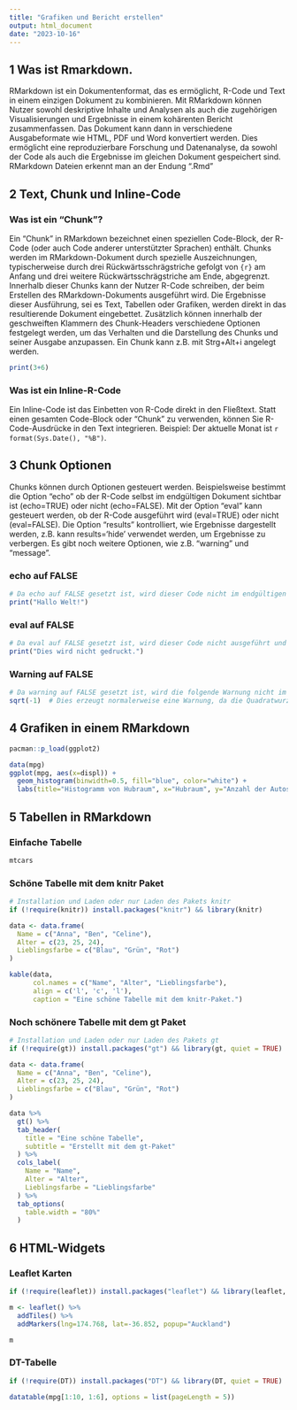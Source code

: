 ```yaml
---
title: "Grafiken und Bericht erstellen"
output: html_document
date: "2023-10-16"
---
```


## 1 Was ist Rmarkdown.

RMarkdown ist ein Dokumentenformat, das es ermöglicht, R-Code und Text in einem einzigen Dokument zu kombinieren. Mit RMarkdown können Nutzer sowohl deskriptive Inhalte und Analysen als auch die zugehörigen Visualisierungen und Ergebnisse in einem kohärenten Bericht zusammenfassen. Das Dokument kann dann in verschiedene Ausgabeformate wie HTML, PDF und Word konvertiert werden. Dies ermöglicht eine reproduzierbare Forschung und Datenanalyse, da sowohl der Code als auch die Ergebnisse im gleichen Dokument gespeichert sind. RMarkdown Dateien erkennt man an der Endung ".Rmd"


## 2 Text, Chunk und Inline-Code
### Was ist ein "Chunk"?
Ein "Chunk" in RMarkdown bezeichnet einen speziellen Code-Block, der R-Code (oder auch Code anderer unterstützter Sprachen) enthält. Chunks werden im RMarkdown-Dokument durch spezielle Auszeichnungen, typischerweise durch drei Rückwärtsschrägstriche gefolgt von `{r}` am Anfang und drei weitere Rückwärtsschrägstriche am Ende, abgegrenzt. Innerhalb dieser Chunks kann der Nutzer R-Code schreiben, der beim Erstellen des RMarkdown-Dokuments ausgeführt wird. Die Ergebnisse dieser Ausführung, sei es Text, Tabellen oder Grafiken, werden direkt in das resultierende Dokument eingebettet. Zusätzlich können innerhalb der geschweiften Klammern des Chunk-Headers verschiedene Optionen festgelegt werden, um das Verhalten und die Darstellung des Chunks und seiner Ausgabe anzupassen. Ein Chunk kann z.B. mit Strg+Alt+i angelegt werden. 

```r
print(3+6)
```

### Was ist ein Inline-R-Code
Ein Inline-Code ist das Einbetten von R-Code direkt in den Fließtext. Statt einen gesamten Code-Block oder "Chunk" zu verwenden, können Sie R-Code-Ausdrücke in den Text integrieren. Beispiel: Der aktuelle Monat ist `r format(Sys.Date(), "%B")`.


## 3 Chunk Optionen
Chunks können durch Optionen gesteuert werden. Beispielsweise bestimmt die Option "echo" ob der R-Code selbst im endgültigen Dokument sichtbar ist (echo=TRUE) oder nicht (echo=FALSE). Mit der Option "eval" kann gesteuert werden, ob der R-Code ausgeführt wird (eval=TRUE) oder nicht (eval=FALSE). Die Option "results" kontrolliert, wie Ergebnisse dargestellt werden, z.B. kann results='hide' verwendet werden, um Ergebnisse zu verbergen. Es gibt noch weitere Optionen, wie z.B. "warning" und "message".


### echo auf FALSE
```r
# Da echo auf FALSE gesetzt ist, wird dieser Code nicht im endgültigen Dokument angezeigt.
print("Hallo Welt!")
```


### eval auf FALSE
```r
# Da eval auf FALSE gesetzt ist, wird dieser Code nicht ausgeführt und es gibt keine Ausgabe im endgültigen Dokument.
print("Dies wird nicht gedruckt.")
```

### Warning auf FALSE
```r
# Da warning auf FALSE gesetzt ist, wird die folgende Warnung nicht im endgültigen Dokument angezeigt.
sqrt(-1)  # Dies erzeugt normalerweise eine Warnung, da die Quadratwurzel aus einer negativen Zahl in R nicht definiert ist.

```


## 4 Grafiken in einem RMarkdown

```r
pacman::p_load(ggplot2)

data(mpg)
ggplot(mpg, aes(x=displ)) +
  geom_histogram(binwidth=0.5, fill="blue", color="white") +
  labs(title="Histogramm von Hubraum", x="Hubraum", y="Anzahl der Autos")

```


## 5 Tabellen in RMarkdown


### Einfache Tabelle
```r

mtcars

```


### Schöne Tabelle mit dem knitr Paket
```r
# Installation und Laden oder nur Laden des Pakets knitr
if (!require(knitr)) install.packages("knitr") && library(knitr)

data <- data.frame(
  Name = c("Anna", "Ben", "Celine"),
  Alter = c(23, 25, 24),
  Lieblingsfarbe = c("Blau", "Grün", "Rot")
)

kable(data, 
      col.names = c("Name", "Alter", "Lieblingsfarbe"),
      align = c('l', 'c', 'l'),
      caption = "Eine schöne Tabelle mit dem knitr-Paket.")
```

### Noch schönere Tabelle mit dem gt Paket
```r

# Installation und Laden oder nur Laden des Pakets gt
if (!require(gt)) install.packages("gt") && library(gt, quiet = TRUE)

data <- data.frame(
  Name = c("Anna", "Ben", "Celine"),
  Alter = c(23, 25, 24),
  Lieblingsfarbe = c("Blau", "Grün", "Rot")
)

data %>%
  gt() %>%
  tab_header(
    title = "Eine schöne Tabelle",
    subtitle = "Erstellt mit dem gt-Paket"
  ) %>%
  cols_label(
    Name = "Name",
    Alter = "Alter",
    Lieblingsfarbe = "Lieblingsfarbe"
  ) %>%
  tab_options(
    table.width = "80%"
  )
```


## 6 HTML-Widgets


### Leaflet Karten
```r
if (!require(leaflet)) install.packages("leaflet") && library(leaflet, quiet = TRUE)

m <- leaflet() %>%
  addTiles() %>% 
  addMarkers(lng=174.768, lat=-36.852, popup="Auckland")

m

```

### DT-Tabelle
```r
if (!require(DT)) install.packages("DT") && library(DT, quiet = TRUE)

datatable(mpg[1:10, 1:6], options = list(pageLength = 5))

```

